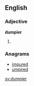 ==English==

===Adjective===
'''dumpier'''

# {{comparative of|dumpy}}

===Anagrams===
* [[impured#English|impured]]
* [[umpired#English|umpired]]

[[sv:dumpier]]